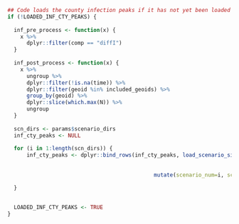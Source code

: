 ```r
## Code loads the county infection peaks if it has not yet been loaded
if (!LOADED_INF_CTY_PEAKS) {
  
  inf_pre_process <- function(x) {
    x %>%
      dplyr::filter(comp == "diffI")
  }
  
  inf_post_process <- function(x) {
    x %>% 
      ungroup %>%
      dplyr::filter(!is.na(time)) %>%
      dplyr::filter(geoid %in% included_geoids) %>%
      group_by(geoid) %>%
      dplyr::slice(which.max(N)) %>%
      ungroup
  }
  
  scn_dirs <- params$scenario_dirs
  inf_cty_peaks <- NULL
  
  for (i in 1:length(scn_dirs)) {
      inf_cty_peaks <- dplyr::bind_rows(inf_cty_peaks, load_scenario_sims_filtered(scn_dirs[i],
                                                                                  pre_process = inf_pre_process,
                                                                                  post_process = inf_post_process) %>% 
                                              mutate(scenario_num=i, scenario_name=params$scenario_labels[i]))

  }
  
  
  LOADED_INF_CTY_PEAKS <- TRUE 
}


```
